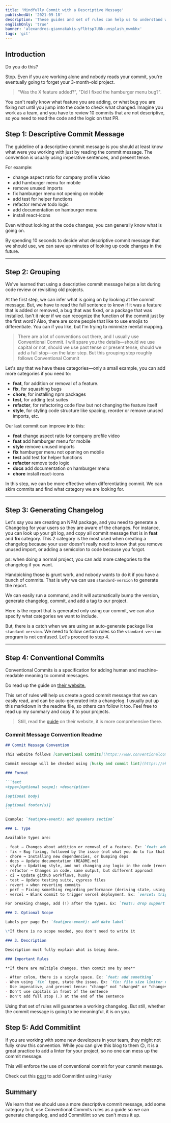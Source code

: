 ```yaml
---
title: 'Mindfully Commit with a Descriptive Message'
publishedAt: '2021-09-18'
description: 'These guides and set of rules can help us to understand what is going on just by looking at the git log.'
englishOnly: 'true'
banner: 'alexandros-giannakakis-yFlbtsp7U8k-unsplash_mwmkhx'
tags: 'git'
---
```


## Introduction

Do you do this?

<CloudinaryImg
  mdx
  publicId='mstqmarfn/blogs/mindful-commit-message/0-bad-example_lf3eop'
  alt='0-bad-example'
  width={508}
  height={284}
/>

Stop. Even if you are working alone and nobody reads your commit, you're eventually going to forget your 3-month-old project.

> "Was the X feature added?", "Did I fixed the hamburger menu bug?".

You can't really know what feature you are adding, or what bug you are fixing not until you jump into the code to check what changed. Imagine you work as a team, and you have to review 10 commits that are not descriptive, so you need to read the code and the logic on that PR.

## Step 1: Descriptive Commit Message

The guideline of a descriptive commit message is you should at least know what were you working with just by reading the commit message. The convention is usually using imperative sentences, and present tense.

For example:

- change aspect ratio for company profile video
- add hamburger menu for mobile
- remove unused imports
- fix hamburger menu not opening on mobile
- add test for helper functions
- refactor remove todo logic
- add documentation on hamburger menu
- install react-icons

Even without looking at the code changes, you can generally know what is going on.

By spending 10 seconds to decide what descriptive commit message that we should use, we can save up minutes of looking up code changes in the future.

---

## Step 2: Grouping

We've learned that using a descriptive commit message helps a lot during code review or revisiting old projects.

At the first step, we can infer what is going on by looking at the commit message. But, we have to read the full sentence to know if it was a feature that is added or removed, a bug that was fixed, or a package that was installed. Isn't it nicer if we can recognize the function of the commit just by the first word? Also, there are some people that like to use emojis to differentiate. You can if you like, but I'm trying to minimize mental mapping.

> There are a lot of conventions out there, and I usually use Conventional Commit. I will spare you the details—should we use capital or not, should we use past tense or present tense, should we add a full stop—on the later step. But this grouping step roughly follows Conventional Commit

Let's say that we have these categories—only a small example, you can add more categories if you need to:

- **feat**, for addition or removal of a feature.
- **fix**, for squashing bugs
- **chore**, for installing npm packages
- **test**, for adding test suites
- **refactor**, for refactoring code flow but not changing the feature itself
- **style**, for styling code structure like spacing, reorder or remove unused imports, etc.

Our last commit can improve into this:

- **feat** change aspect ratio for company profile video
- **feat** add hamburger menu for mobile
- **style** remove unused imports
- **fix** hamburger menu not opening on mobile
- **test** add test for helper functions
- **refactor** remove todo logic
- **docs** add documentation on hamburger menu
- **chore** install react-icons

In this step, we can be more effective when differentiating commit. We can skim commits and find what category we are looking for.

---

## Step 3: Generating Changelog

Let's say you are creating an NPM package, and you need to generate a Changelog for your users so they are aware of the changes. For instance, you can look up your git log, and copy all commit message that is in **feat** and **fix** category. This 2 category is the most used when creating a changelog because your user doesn't really need to know that you remove unused import, or adding a semicolon to code because you forgot.

ps: when doing a normal project, you can add more categories to the changelog if you want.

Handpicking those is grunt work, and nobody wants to do it if you have a bunch of commits. That is why we can use `standard-version` to generate the report.

<CloudinaryImg
  mdx
  publicId='mstqmarfn/blogs/mindful-commit-message/1-standard-version_rhrvwc'
  alt='1-standard-version'
  width={524}
  height={178}
/>

We can easily run a command, and it will automatically bump the version, generate changelog, commit, and add a tag to our project.

<CloudinaryImg
  mdx
  publicId='mstqmarfn/blogs/mindful-commit-message/2-changelog_i5qge7'
  alt='2-changelog'
  width={977}
  height={371}
/>

Here is the report that is generated only using our commit, we can also specify what categories we want to include.

But, there is a catch when we are using an auto-generate package like `standard-version`. We need to follow certain rules so the `standard-version` program is not confused. Let's proceed to step 4.

---

## Step 4: Conventional Commits

Conventional Commits is a specification for adding human and machine-readable meaning to commit messages.

Do read up the guide on [their website.](https://www.conventionalcommits.org/en/v1.0.0/)

This set of rules will help us create a good commit message that we can easily read, and can be auto-generated into a changelog. I usually put up this markdown in the readme file, so others can follow it too. Feel free to read up my summary and copy it to your projects.

> Still, read the [guide](https://www.conventionalcommits.org/en/v1.0.0/) on their website, it is more comprehensive there.

### Commit Message Convention Readme

````markdown
## Commit Message Convention

This website follows [Conventional Commits](https://www.conventionalcommits.org/en/v1.0.0/)

Commit message will be checked using [husky and commit lint](https://ekswhyz.vercel.app/library/husky-commitlint-prettier), you can't commit if not using the proper convention below.

### Format

```text
<type>[optional scope]: <description>

[optional body]

[optional footer(s)]
```

Example: `feat(pre-event): add speakers section`

### 1. Type

Available types are:

- feat → Changes about addition or removal of a feature. Ex: `feat: add table on landing page`, `feat: remove table from landing page`
- fix → Bug fixing, followed by the issue (not what you do to fix that bug). Ex: `fix: illustration overflows in mobile view`
- chore → Installing new dependencies, or bumping deps
- docs → Update documentation (README.md)
- style → Updating style, and not changing any logic in the code (reorder imports, fix whitespace, remove comments)
- refactor → Changes in code, same output, but different approach
- ci → Update github workflows, husky
- test → Update testing suite, cypress files
- revert → when reverting commits
- perf → Fixing something regarding performance (deriving state, using memo, callback)
- vercel → Blank commit to trigger vercel deployment. Ex: `vercel: trigger deployment`

For breaking change, add (!) after the types. Ex: `feat!: drop support for internet explorer`

### 2. Optional Scope

Labels per page Ex: `feat(pre-event): add date label`

\*If there is no scope needed, you don't need to write it

### 3. Description

Description must fully explain what is being done.

### Important Rules

**If there are multiple changes, then commit one by one**

- After colon, there is a single space. Ex: `feat: add something`
- When using `fix` type, state the issue. Ex: `fix: file size limiter not working`
- Use imperative, and present tense: "change" not "changed" or "changes"
- Don't use capitals in front of the sentence
- Don't add full stop (.) at the end of the sentence
````

Using that set of rules will guarantee a working changelog. But still, whether the commit message is going to be meaningful, it is on you.

## Step 5: Add Commitlint

If you are working with some new developers in your team, they might not fully know this convention. While you can give this blog to them 😉, it is a great practice to add a linter for your project, so no one can mess up the commit message.

<CloudinaryImg
  mdx
  publicId='mstqmarfn/blogs/mindful-commit-message/3-commitlint_cxclqa'
  alt='3-commitlint'
  width={752}
  height={300}
/>

This will enforce the use of conventional commit for your commit message.

Check out this [post](https://ekswhyz.vercel.app/library/husky-commitlint-prettier#2-add-commitlint) to add Commitlint using Husky

## Summary

We learn that we should use a more descriptive commit message, add some category to it, use Conventional Commits rules as a guide so we can generate changelog, and add Commitlint so we can't mess it up.
